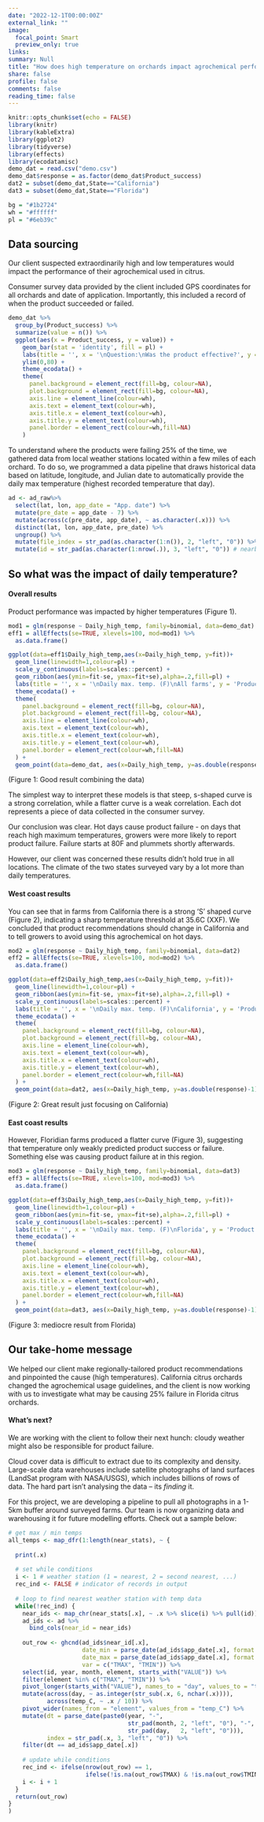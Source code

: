 ```yaml
---
date: "2022-12-1T00:00:00Z"
external_link: ""
image:
  focal_point: Smart
  preview_only: true
links:
summary: Null
title: "How does high temperature on orchards impact agrochemical performance?"
share: false
profile: false
comments: false
reading_time: false
---
```


```r
knitr::opts_chunk$set(echo = FALSE)
library(knitr)
library(kableExtra)
library(ggplot2)
library(tidyverse)
library(effects)
library(ecodatamisc)
demo_dat = read.csv("demo.csv")
demo_dat$response = as.factor(demo_dat$Product_success)
dat2 = subset(demo_dat,State=="California")
dat3 = subset(demo_dat,State=="Florida")

bg = "#1b2724"
wh = "#ffffff"
pl = "#6eb39c"
```

## Data sourcing

Our client suspected extraordinarily high and low temperatures would impact the performance of their agrochemical used in citrus.

Consumer survey data provided by the client included GPS coordinates for all orchards and date of application. Importantly, this included a record of when the product succeeded or failed.

```r
demo_dat %>%
  group_by(Product_success) %>%
  summarize(value = n()) %>%
  ggplot(aes(x = Product_success, y = value)) +
    geom_bar(stat = 'identity', fill = pl) +
    labs(title = '', x = '\nQuestion:\nWas the product effective?', y = 'Survey response count\n') +
    ylim(0,80) +
    theme_ecodata() +
    theme(
      panel.background = element_rect(fill=bg, colour=NA),
      plot.background = element_rect(fill=bg, colour=NA),
      axis.line = element_line(colour=wh),
      axis.text = element_text(colour=wh),
      axis.title.x = element_text(colour=wh),
      axis.title.y = element_text(colour=wh),
      panel.border = element_rect(colour=wh,fill=NA)
    )
```

To understand where the products were failing 25% of the time, we gathered data from local weather stations located within a few miles of each orchard. To do so, we programmed a data pipeline that draws historical data based on latitude, longitude, and Julian date to automatically provide the daily max temperature (highest recorded temperature that day).

```r
ad <- ad_raw%>% 
  select(lat, lon, app_date = "App. date") %>%
  mutate(pre_date = app_date - 7) %>%
  mutate(across(c(pre_date, app_date), ~ as.character(.x))) %>%
  distinct(lat, lon, app_date, pre_date) %>%
  ungroup() %>%
  mutate(file_index = str_pad(as.character(1:n()), 2, "left", "0")) %>%
  mutate(id = str_pad(as.character(1:nrow(.)), 3, "left", "0")) # nearby station
```

## So what was the impact of daily temperature?
#### Overall results
Product performance was impacted by higher temperatures (Figure 1).

```r
mod1 = glm(response ~ Daily_high_temp, family=binomial, data=demo_dat)
eff1 = allEffects(se=TRUE, xlevels=100, mod=mod1) %>%
  as.data.frame()

ggplot(data=eff1$Daily_high_temp,aes(x=Daily_high_temp, y=fit))+
  geom_line(linewidth=1,colour=pl) +
  scale_y_continuous(labels=scales::percent) +
  geom_ribbon(aes(ymin=fit-se, ymax=fit+se),alpha=.2,fill=pl) +
  labs(title = '', x = '\nDaily max. temp. (F)\nAll farms', y = 'Product success (%)\n') +
  theme_ecodata() +
  theme(
    panel.background = element_rect(fill=bg, colour=NA),
    plot.background = element_rect(fill=bg, colour=NA),
    axis.line = element_line(colour=wh),
    axis.text = element_text(colour=wh),
    axis.title.x = element_text(colour=wh),
    axis.title.y = element_text(colour=wh),
    panel.border = element_rect(colour=wh,fill=NA)
  ) +
  geom_point(data=demo_dat, aes(x=Daily_high_temp, y=as.double(response)-1), position=position_jitter(w=0.05, h=0), alpha=.3, colour=pl)
```
(Figure 1: Good result combining the data)

The simplest way to interpret these models is that steep, s-shaped curve is a strong correlation, while a flatter curve is a weak correlation. Each dot represents a piece of data collected in the consumer survey.

Our conclusion was clear. Hot days cause product failure - on days that reach high maximum temperatures, growers were more likely to report product failure. Failure starts at 80F and plummets shortly afterwards.

However, our client was concerned these results didn’t hold true in all locations. The climate of the two states surveyed vary by a lot more than daily temperatures.


#### West coast results
You can see that in farms from California there is a strong ‘S’ shaped curve (Figure 2), indicating a sharp temperature threshold at 35.6C (XXF). We concluded that product recommendations should change in California and to tell growers to avoid using this agrochemical on hot days.

```r
mod2 = glm(response ~ Daily_high_temp, family=binomial, data=dat2)
eff2 = allEffects(se=TRUE, xlevels=100, mod=mod2) %>%
  as.data.frame()

ggplot(data=eff2$Daily_high_temp,aes(x=Daily_high_temp, y=fit))+
  geom_line(linewidth=1,colour=pl) +
  geom_ribbon(aes(ymin=fit-se, ymax=fit+se),alpha=.2,fill=pl) +
  scale_y_continuous(labels=scales::percent) +
  labs(title = '', x = '\nDaily max. temp. (F)\nCalifornia', y = 'Product success (%)\n') +
  theme_ecodata() +
  theme(
    panel.background = element_rect(fill=bg, colour=NA),
    plot.background = element_rect(fill=bg, colour=NA),
    axis.line = element_line(colour=wh),
    axis.text = element_text(colour=wh),
    axis.title.x = element_text(colour=wh),
    axis.title.y = element_text(colour=wh),
    panel.border = element_rect(colour=wh,fill=NA)
  ) +
  geom_point(data=dat2, aes(x=Daily_high_temp, y=as.double(response)-1), position=position_jitter(w=0.05, h=0), alpha=.3, colour=pl)
```
(Figure 2: Great result just focusing on California)

#### East coast results
However, Floridian farms produced a flatter curve (Figure 3), suggesting that temperature only weakly predicted product success or failure. Something else was causing product failure at in this region.

```r
mod3 = glm(response ~ Daily_high_temp, family=binomial, data=dat3)
eff3 = allEffects(se=TRUE, xlevels=100, mod=mod3) %>%
  as.data.frame()

ggplot(data=eff3$Daily_high_temp,aes(x=Daily_high_temp, y=fit))+
  geom_line(linewidth=1,colour=pl) +
  geom_ribbon(aes(ymin=fit-se, ymax=fit+se),alpha=.2,fill=pl) +
  scale_y_continuous(labels=scales::percent) +
  labs(title = '', x = '\nDaily max. temp. (F)\nFlorida', y = 'Product success (%)\n') +
  theme_ecodata() +
  theme(
    panel.background = element_rect(fill=bg, colour=NA),
    plot.background = element_rect(fill=bg, colour=NA),
    axis.line = element_line(colour=wh),
    axis.text = element_text(colour=wh),
    axis.title.x = element_text(colour=wh),
    axis.title.y = element_text(colour=wh),
    panel.border = element_rect(colour=wh,fill=NA)
  ) +
  geom_point(data=dat3, aes(x=Daily_high_temp, y=as.double(response)-1), position=position_jitter(w=0.05, h=0), alpha=.3, colour=pl)
```
(Figure 3: mediocre result from Florida)

## Our take-home message

We helped our client make regionally-tailored product recommendations and pinpointed the cause (high temperatures). California citrus orchards changed the agrochemical usage guidelines, and the client is now working with us to investigate what may be causing 25% failure in Florida citrus orchards.

#### What's next?
We are working with the client to follow their next hunch: cloudy weather might also be responsible for product failure.

Cloud cover data is difficult to extract due to its complexity and density. Large-scale data warehouses include satellite photographs of land surfaces (LandSat program with NASA/USGS), which includes billions of rows of data. The hard part isn’t analysing the data – its *finding* it.

For this project, we are developing a pipeline to pull all photographs in a 1-5km buffer around surveyed farms. Our team is now organizing data and warehousing it for future modelling efforts. Check out a sample below:

```r
# get max / min temps 
all_temps <- map_dfr(1:length(near_stats), ~ {
  
  print(.x)
  
  # set while conditions 
  i <- 1 # weather station (1 = nearest, 2 = second nearest, ...)
  rec_ind <- FALSE # indicator of records in output
  
  # loop to find nearest weather station with temp data
  while(!rec_ind) {
    near_ids <- map_chr(near_stats[.x], ~ .x %>% slice(i) %>% pull(id))
    ad_ids <- ad %>%
      bind_cols(near_id = near_ids) 
    
    out_row <- ghcnd(ad_ids$near_id[.x], 
                     date_min = parse_date(ad_ids$app_date[.x], format = "%m/%d/%y"), 
                     date_max = parse_date(ad_ids$app_date[.x], format = "%m/%d/%y"),
                     var = c("TMAX", "TMIN")) %>%
    select(id, year, month, element, starts_with("VALUE")) %>%
    filter(element %in% c("TMAX", "TMIN")) %>%
    pivot_longer(starts_with("VALUE"), names_to = "day", values_to = "temp_C") %>%
    mutate(across(day, ~ as.integer(str_sub(.x, 6, nchar(.x)))), 
           across(temp_C, ~ .x / 10)) %>%
    pivot_wider(names_from = "element", values_from = "temp_C") %>%
    mutate(dt = parse_date(paste0(year, "-", 
                                  str_pad(month, 2, "left", "0"), "-", 
                                  str_pad(day,   2, "left", "0"))), 
           index = str_pad(.x, 3, "left", "0")) %>%
    filter(dt == ad_ids$app_date[.x])
    
    # update while conditions
    rec_ind <- ifelse(nrow(out_row) == 1, 
                      ifelse(!is.na(out_row$TMAX) & !is.na(out_row$TMIN), TRUE, FALSE), FALSE)
    i <- i + 1
  }
  return(out_row)
}
)
```
